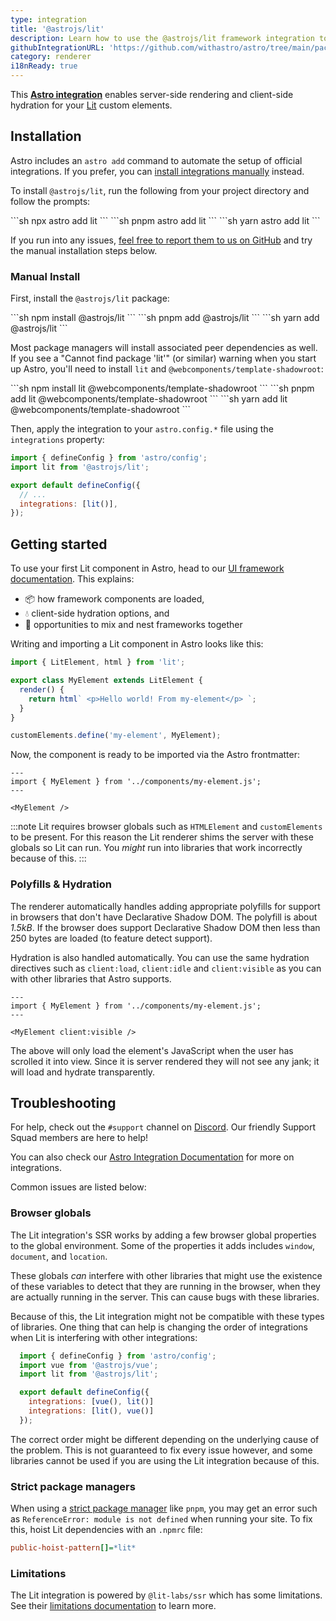 ```yaml
---
type: integration
title: '@astrojs/lit'
description: Learn how to use the @astrojs/lit framework integration to extend component support in your Astro project.
githubIntegrationURL: 'https://github.com/withastro/astro/tree/main/packages/integrations/lit/'
category: renderer
i18nReady: true
---
```


This **[Astro integration][astro-integration]** enables server-side rendering and client-side hydration for your [Lit](https://lit.dev/) custom elements.

## Installation

Astro includes an `astro add` command to automate the setup of official integrations. If you prefer, you can [install integrations manually](#manual-install) instead.

To install `@astrojs/lit`, run the following from your project directory and follow the prompts:

<PackageManagerTabs>
  <Fragment slot="npm">
    ```sh
    npx astro add lit
    ```
  </Fragment>
  <Fragment slot="pnpm">
    ```sh
    pnpm astro add lit
    ```
  </Fragment>
  <Fragment slot="yarn">
    ```sh
    yarn astro add lit
    ```
  </Fragment>
</PackageManagerTabs>

If you run into any issues, [feel free to report them to us on GitHub](https://github.com/withastro/astro/issues) and try the manual installation steps below.

### Manual Install

First, install the `@astrojs/lit` package:

<PackageManagerTabs>
  <Fragment slot="npm">
  ```sh
  npm install @astrojs/lit
  ```
  </Fragment>
  <Fragment slot="pnpm">
  ```sh
  pnpm add @astrojs/lit
  ```
  </Fragment>
  <Fragment slot="yarn">
  ```sh
  yarn add @astrojs/lit
  ```
  </Fragment>
</PackageManagerTabs>

Most package managers will install associated peer dependencies as well. If you see a "Cannot find package 'lit'" (or similar) warning when you start up Astro, you'll need to install `lit` and `@webcomponents/template-shadowroot`:

<PackageManagerTabs>
  <Fragment slot="npm">
  ```sh
  npm install lit @webcomponents/template-shadowroot
  ```
  </Fragment>
  <Fragment slot="pnpm">
  ```sh
  pnpm add lit @webcomponents/template-shadowroot
  ```
  </Fragment>
  <Fragment slot="yarn">
  ```sh
  yarn add lit @webcomponents/template-shadowroot
  ```
  </Fragment>
</PackageManagerTabs>

Then, apply the integration to your `astro.config.*` file using the `integrations` property:

```js ins={2} ins="lit()" title="astro.config.mjs"
import { defineConfig } from 'astro/config';
import lit from '@astrojs/lit';

export default defineConfig({
  // ...
  integrations: [lit()],
});
```

## Getting started

To use your first Lit component in Astro, head to our [UI framework documentation][astro-ui-frameworks]. This explains:

* 📦 how framework components are loaded,
* 💧 client-side hydration options, and
* 🤝 opportunities to mix and nest frameworks together

Writing and importing a Lit component in Astro looks like this:

```js title="src/components/my-element.js"
import { LitElement, html } from 'lit';

export class MyElement extends LitElement {
  render() {
    return html` <p>Hello world! From my-element</p> `;
  }
}

customElements.define('my-element', MyElement);
```

Now, the component is ready to be imported via the Astro frontmatter:

```astro title="src/pages/index.astro"
---
import { MyElement } from '../components/my-element.js';
---

<MyElement />
```

:::note
Lit requires browser globals such as `HTMLElement` and `customElements` to be present. For this reason the Lit renderer shims the server with these globals so Lit can run. You *might* run into libraries that work incorrectly because of this.
:::

### Polyfills & Hydration

The renderer automatically handles adding appropriate polyfills for support in browsers that don't have Declarative Shadow DOM. The polyfill is about *1.5kB*. If the browser does support Declarative Shadow DOM then less than 250 bytes are loaded (to feature detect support).

Hydration is also handled automatically. You can use the same hydration directives such as `client:load`, `client:idle` and `client:visible` as you can with other libraries that Astro supports.

```astro
---
import { MyElement } from '../components/my-element.js';
---

<MyElement client:visible />
```

The above will only load the element's JavaScript when the user has scrolled it into view. Since it is server rendered they will not see any jank; it will load and hydrate transparently.

## Troubleshooting

For help, check out the `#support` channel on [Discord](https://astro.build/chat). Our friendly Support Squad members are here to help!

You can also check our [Astro Integration Documentation][astro-integration] for more on integrations.

Common issues are listed below:

### Browser globals

The Lit integration's SSR works by adding a few browser global properties to the global environment. Some of the properties it adds includes `window`, `document`, and `location`.

These globals *can* interfere with other libraries that might use the existence of these variables to detect that they are running in the browser, when they are actually running in the server. This can cause bugs with these libraries.

Because of this, the Lit integration might not be compatible with these types of libraries. One thing that can help is changing the order of integrations when Lit is interfering with other integrations:

```js lang="js" title="astro.config.mjs" ins={7} del={6}
  import { defineConfig } from 'astro/config';
  import vue from '@astrojs/vue';
  import lit from '@astrojs/lit';

  export default defineConfig({
    integrations: [vue(), lit()]
    integrations: [lit(), vue()]
  });
```

The correct order might be different depending on the underlying cause of the problem. This is not guaranteed to fix every issue however, and some libraries cannot be used if you are using the Lit integration because of this.

### Strict package managers

When using a [strict package manager](https://pnpm.io/pnpm-vs-npm#npms-flat-tree) like `pnpm`, you may get an error such as `ReferenceError: module is not defined` when running your site. To fix this, hoist Lit dependencies with an `.npmrc` file:

```ini title=".npmrc"
public-hoist-pattern[]=*lit*
```

### Limitations

The Lit integration is powered by `@lit-labs/ssr` which has some limitations. See their [limitations documentation](https://www.npmjs.com/package/@lit-labs/ssr#user-content-notes-and-limitations) to learn more.

[astro-integration]: /en/guides/integrations-guide/

[astro-ui-frameworks]: /en/guides/framework-components/#using-framework-components
